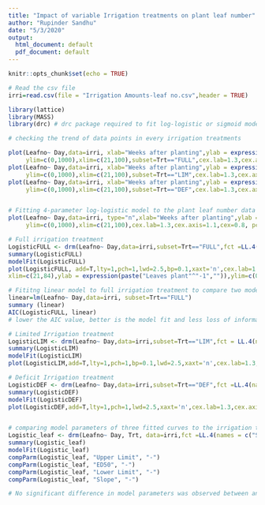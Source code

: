 ---
title: "Impact of variable Irrigation treatments on plant leaf number"
author: "Rupinder Sandhu"
date: "5/3/2020"
output:
  html_document: default
  pdf_document: default
---

```{r setup, include=FALSE}
knitr::opts_chunk$set(echo = TRUE)
```


```{r, }
# Read the csv file
irri=read.csv(file = "Irrigation Amounts-leaf no.csv",header = TRUE)

library(lattice)
library(MASS)
library(drc) # drc package required to fit log-logistic or sigmoid model using the drm package in R

# checking the trend of data points in every irrigation treatments

plot(Leafno~ Day,data=irri, xlab="Weeks after planting",ylab = expression(paste("Leaves plant"^"-1","")),
     ylim=c(0,1000),xlim=c(21,100),subset=Trt=="FULL",cex.lab=1.3,cex.axis=1.1,cex=0.8, pch=1, col="black")
plot(Leafno~ Day,data=irri, xlab="Weeks after planting",ylab = expression(paste("Leaves plant"^"-1","")),
     ylim=c(0,1000),xlim=c(21,100),subset=Trt=="LIM",cex.lab=1.3,cex.axis=1.1,cex=0.8, pch=1, col="RED")
plot(Leafno~ Day,data=irri, xlab="Weeks after planting",ylab = expression(paste("Leaves plant"^"-1","")),
     ylim=c(0,1000),xlim=c(21,100),subset=Trt=="DEF",cex.lab=1.3,cex.axis=1.1,cex=0.8, pch=1, col="blue")


# Fitting 4-parameter log-logistic model to the plant leaf number data using LL.4 function in drc
plot(Leafno~ Day,data=irri, type="n",xlab="Weeks after planting",ylab = expression(paste("Leaves plant"^"-1","")),
     ylim=c(0,1000),xlim=c(21,100),cex.lab=1.3,cex.axis=1.1,cex=0.8, pch=1, col="blue")

# Full irrigation treatment
LogisticFULL <- drm(Leafno~ Day,data=irri,subset=Trt=="FULL",fct =LL.4(names = c("Slope","Lower Limit", "Upper Limit", "ED50")))
summary(LogisticFULL)
modelFit(LogisticFULL)
plot(LogisticFULL, add=T,lty=1,pch=1,lwd=2.5,bp=0.1,xaxt='n',cex.lab=1.3,cex.axis=1.1,xlab="Weeks after planting",
xlim=c(21,84),ylab = expression(paste("Leaves plant"^"-1","")),ylim=c(0,700), col="black")

# Fititng linear model to full irrigation treatment to compare two models using Akaike information criterion (AIC) approach.
linear=lm(Leafno~ Day,data=irri, subset=Trt=="FULL")
summary (linear)
AIC(LogisticFULL, linear)
# lower the AIC value, better is the model fit and less loss of information while fitting predictive model to the data.

# Limited Irrigation treatment
LogisticLIM <- drm(Leafno~ Day,data=irri,subset=Trt=="LIM",fct = LL.4(names = c("Slope","Lower Limit", "Upper Limit", "ED50")))
summary(LogisticLIM)
modelFit(LogisticLIM)
plot(LogisticLIM,add=T,lty=1,pch=1,bp=0.1,lwd=2.5,xaxt='n',cex.lab=1.3,cex.axis=1.1,xlab="Weeks after transplanting",xlim=c(21,84),ylab = expression(paste("Leaves plant"^"-1","")),ylim=c(0,800), col="red")

# Deficit Irrigation treatment
LogisticDEF <- drm(Leafno~ Day,data=irri,subset=Trt=="DEF",fct =LL.4(names = c("Slope","Lower Limit", "Upper Limit", "ED50")))
summary(LogisticDEF)
modelFit(LogisticDEF)
plot(LogisticDEF,add=T,lty=1,pch=1,lwd=2.5,xaxt='n',cex.lab=1.3,cex.axis=1.1,xlab="Weeks after transplanting",xlim=c(21,84),ylab = expression(paste("Leaves plant"^"-1","")),ylim=c(0,800), col="green")


# comparing model parameters of three fitted curves to the irrigation treatments
Logistic_leaf <- drm(Leafno~ Day, Trt, data=irri,fct =LL.4(names = c("Slope","Lower Limit", "Upper Limit", "ED50")))
summary(Logistic_leaf)
modelFit(Logistic_leaf)
compParm(Logistic_leaf, "Upper Limit", "-")
compParm(Logistic_leaf, "ED50", "-")
compParm(Logistic_leaf, "Lower Limit", "-")
compParm(Logistic_leaf, "Slope", "-")

# No significant difference in model parameters was observed between any of the fitted curves to irrigation treatments.

```

